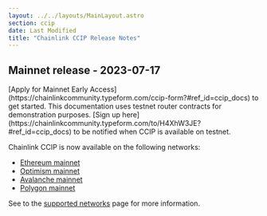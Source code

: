 ```yaml
---
layout: ../../layouts/MainLayout.astro
section: ccip
date: Last Modified
title: "Chainlink CCIP Release Notes"
---
```



## Mainnet release - 2023-07-17

<Aside type="note" title="Mainnet and Testnet Access">
  [Apply for Mainnet Early Access](https://chainlinkcommunity.typeform.com/ccip-form?#ref_id=ccip_docs) to get started.
  This documentation uses testnet router contracts for demonstration purposes. [Sign up
  here](https://chainlinkcommunity.typeform.com/to/H4XhW3JE?#ref_id=ccip_docs) to be notified when CCIP is available on
  testnet.
</Aside>

Chainlink CCIP is now available on the following networks:

- [Ethereum mainnet](/ccip/supported-networks#ethereum-mainnet)
- [Optimism mainnet](/ccip/supported-networks#optimism-mainnet)
- [Avalanche mainnet](/ccip/supported-networks#avalanche-mainnet)
- [Polygon mainnet](/ccip/supported-networks#polygon-mainnet)

See to the [supported networks](/ccip/supported-networks) page for more information.
